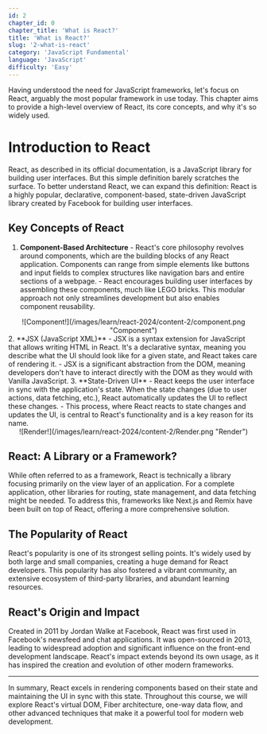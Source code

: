 ```yaml
---
id: 2
chapter_id: 0
chapter_title: 'What is React?'
title: 'What is React?'
slug: '2-what-is-react'
category: 'JavaScript Fundamental'
language: 'JavaScript'
difficulty: 'Easy'
---
```


Having understood the need for JavaScript frameworks, let's focus on React, arguably the most popular framework in use today. This chapter aims to provide a high-level overview of React, its core concepts, and why it's so widely used.

# Introduction to React
React, as described in its official documentation, is a JavaScript library for building user interfaces. But this simple definition barely scratches the surface. To better understand React, we can expand this definition: React is a highly popular, declarative, component-based, state-driven JavaScript library created by Facebook for building user interfaces.

## Key Concepts of React

1. **Component-Based Architecture**
        - React's core philosophy revolves around components, which are the building blocks of any React application. Components can range from simple elements like buttons and input fields to complex structures like navigation bars and entire sections of a webpage.
        - React encourages building user interfaces by assembling these components, much like LEGO bricks. This modular approach not only streamlines development but also enables component reusability.

<center>![Component!](/images/learn/react-2024/content-2/component.png "Component")</center>
2. **JSX (JavaScript XML)**
        - JSX is a syntax extension for JavaScript that allows writing HTML in React. It's a declarative syntax, meaning you describe what the UI should look like for a given state, and React takes care of rendering it.
        - JSX is a significant abstraction from the DOM, meaning developers don't have to interact directly with the DOM as they would with Vanilla JavaScript.
3. **State-Driven UI**
        - React keeps the user interface in sync with the application's state. When the state changes (due to user actions, data fetching, etc.), React automatically updates the UI to reflect these changes.
        - This process, where React reacts to state changes and updates the UI, is central to React's functionality and is a key reason for its name.

<center>![Render!](/images/learn/react-2024/content-2/Render.png "Render")</center>

## React: A Library or a Framework?

While often referred to as a framework, React is technically a library focusing primarily on the view layer of an application. For a complete application, other libraries for routing, state management, and data fetching might be needed. To address this, frameworks like Next.js and Remix have been built on top of React, offering a more comprehensive solution.

## The Popularity of React
React's popularity is one of its strongest selling points. It's widely used by both large and small companies, creating a huge demand for React developers. This popularity has also fostered a vibrant community, an extensive ecosystem of third-party libraries, and abundant learning resources.

## React's Origin and Impact
Created in 2011 by Jordan Walke at Facebook, React was first used in Facebook's newsfeed and chat applications. It was open-sourced in 2013, leading to widespread adoption and significant influence on the front-end development landscape. React's impact extends beyond its own usage, as it has inspired the creation and evolution of other modern frameworks.

---
In summary, React excels in rendering components based on their state and maintaining the UI in sync with this state. Throughout this course, we will explore React's virtual DOM, Fiber architecture, one-way data flow, and other advanced techniques that make it a powerful tool for modern web development.